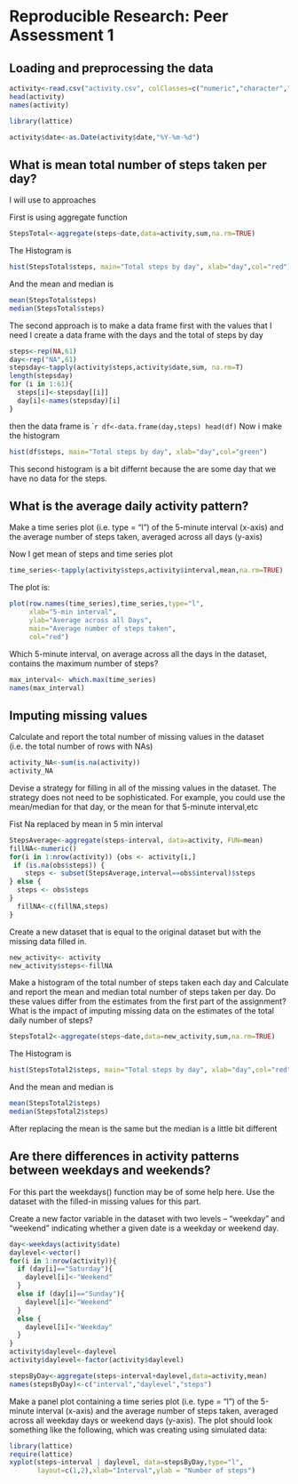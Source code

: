 # Reproducible Research: Peer Assessment 1


## Loading and preprocessing the data
```r
activity<-read.csv("activity.csv", colClasses=c("numeric","character","numeric"))
head(activity)
names(activity)
```

```r
library(lattice)
```
```r
activity$date<-as.Date(activity$date,"%Y-%m-%d")
```

## What is mean total number of steps taken per day?

I will use to approaches 

First is using aggregate function

```r
StepsTotal<-aggregate(steps~date,data=activity,sum,na.rm=TRUE)
```

The Histogram is 
```r
hist(StepsTotal$steps, main="Total steps by day", xlab="day",col="red")
```
And the mean and median is
```r
mean(StepsTotal$steps)
median(StepsTotal$steps)
```

The second approach is to make a data frame first with the values that I need
I create a data frame with the days and the total of steps by day

```r
steps<-rep(NA,61)
day<-rep("NA",61)
stepsday<-tapply(activity$steps,activity$date,sum, na.rm=T)
length(stepsday)
for (i in 1:61){
  steps[i]<-stepsday[[i]]
  day[i]<-names(stepsday)[i]
}
```
then the data frame is 
````r
df<-data.frame(day,steps)
head(df)
```
Now i make the histogram

```r
hist(df$steps, main="Total steps by day", xlab="day",col="green")
```
This second histogram is a bit differnt because the are some day that we have no data for the steps.

## What is the average daily activity pattern?

Make a time series plot (i.e. type = "l") of the 5-minute interval (x-axis)
and the average number of steps taken, averaged across all days (y-axis)

Now I get mean of steps and time series plot
```r
time_series<-tapply(activity$steps,activity$interval,mean,na.rm=TRUE)
```
The plot is:

```r
plot(row.names(time_series),time_series,type="l",
     xlab="5-min interval", 
     ylab="Average across all Days", 
     main="Average number of steps taken",
     col="red")
```

Which 5-minute interval, on average across all the days in the dataset,
contains the maximum number of steps?

```r
max_interval<- which.max(time_series)
names(max_interval)

```

## Imputing missing values

Calculate and report the total number of missing values in the dataset
(i.e. the total number of rows with NAs)

```r
activity_NA<-sum(is.na(activity))
activity_NA
```
Devise a strategy for filling in all of the missing values in the dataset. The
strategy does not need to be sophisticated. For example, you could use
the mean/median for that day, or the mean for that 5-minute interval,etc

Fist Na replaced by mean in 5 min interval
```r
StepsAverage<-aggregate(steps~interval, data=activity, FUN=mean)
fillNA<-numeric()
for(i in 1:nrow(activity)) {obs <- activity[i,]
 if (is.na(obs$steps)) {
    steps <- subset(StepsAverage,interval==obs$interval)$steps
} else {
  steps <- obs$steps
}
  fillNA<-c(fillNA,steps)
}
```
Create a new dataset that is equal to the original dataset but with the
missing data filled in.
```r
new_activity<- activity
new_activity$steps<-fillNA
```
Make a histogram of the total number of steps taken each day and Calculate
and report the mean and median total number of steps taken per day. Do
these values differ from the estimates from the first part of the assignment?
What is the impact of imputing missing data on the estimates of the total
daily number of steps?

```r
StepsTotal2<-aggregate(steps~date,data=new_activity,sum,na.rm=TRUE)
```

The Histogram is 
```r
hist(StepsTotal2$steps, main="Total steps by day", xlab="day",col="red")
```
And the mean and median is
```r
mean(StepsTotal2$steps)
median(StepsTotal2$steps)
```
After replacing the mean is the same but the median is a little bit different


## Are there differences in activity patterns between weekdays and weekends?

For this part the weekdays() function may be of some help here. Use the dataset
with the filled-in missing values for this part.

Create a new factor variable in the dataset with two levels – “weekday”
and “weekend” indicating whether a given date is a weekday or weekend
day.

```r
day<-weekdays(activity$date)
daylevel<-vector()
for(i in 1:nrow(activity)){
  if (day[i]=="Saturday"){
    daylevel[i]<-"Weekend"
  }
  else if (day[i]=="Sunday"){
    daylevel[i]<-"Weekend"
  }
  else {
    daylevel[i]<-"Weekday"  
  }
}
activity$daylevel<-daylevel
activity$daylevel<-factor(activity$daylevel)

stepsByDay<-aggregate(steps~interval+daylevel,data=activity,mean)
names(stepsByDay)<-c("interval","daylevel","steps")
```

Make a panel plot containing a time series plot (i.e. type = "l") of the
5-minute interval (x-axis) and the average number of steps taken, averaged
across all weekday days or weekend days (y-axis). The plot should look
something like the following, which was creating using simulated data:

```r
library(lattice)
require(lattice)
xyplot(steps~interval | daylevel, data=stepsByDay,type="l",
       layout=c(1,2),xlab="Interval",ylab = "Number of steps")

```
